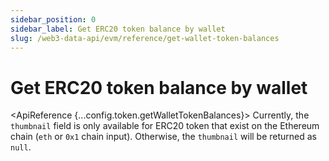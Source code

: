 ```yaml
---
sidebar_position: 0
sidebar_label: Get ERC20 token balance by wallet
slug: /web3-data-api/evm/reference/get-wallet-token-balances
---
```



# Get ERC20 token balance by wallet


<ApiBanner />

<ApiReference {...config.token.getWalletTokenBalances}>
  <Admonition type="info" icon="💡" title="Thumbnail ONLY for ETH">
    <ReactMarkdown>
      Currently, the `thumbnail` field is only available for ERC20 token that
      exist on the Ethereum chain (`eth` or `0x1` chain input). Otherwise, the
      `thumbnail` will be returned as `null`.
    </ReactMarkdown>
  </Admonition>
</ApiReference>
